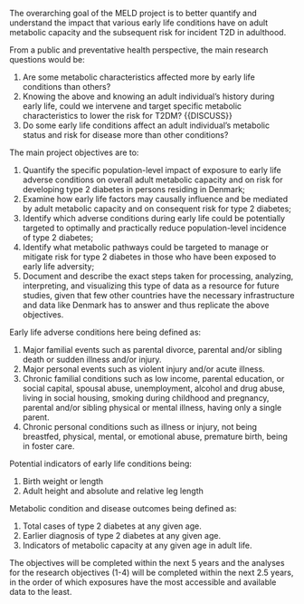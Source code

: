 
The overarching goal of the MELD project is to better quantify and understand the
impact that various early life conditions have on adult metabolic capacity and the
subsequent risk for incident T2D in adulthood. 

From a public and preventative health perspective, 
the main research questions would be:

1. Are some metabolic characteristics affected more by early life conditions than others?
1. Knowing the above and knowing an adult individual's history during early life, 
could we intervene and target specific metabolic characteristics to lower the risk
for T2DM? {{DISCUSS}}
1. Do some early life conditions affect an adult individual's metabolic status and
risk for disease more than other conditions?

The main project objectives are to:

1. Quantify the specific population-level impact of exposure to early life
adverse conditions on overall adult metabolic capacity and on risk for
developing type 2 diabetes in persons residing in Denmark;
2. Examine how early life factors may causally influence and be mediated by
adult metabolic capacity and on consequent risk for type 2 diabetes;
3. Identify which adverse conditions during early life could be potentially
targeted to optimally and practically reduce population-level incidence of type
2 diabetes;
4. Identify what metabolic pathways could be targeted to manage or mitigate
risk for type 2 diabetes in those who have been exposed to early life adversity;
5. Document and describe the exact steps taken for processing, analyzing,
interpreting, and visualizing this type of data as a resource for future
studies, given that few other countries have the necessary infrastructure and
data like Denmark has to answer and thus replicate the above objectives.

Early life adverse conditions here being defined as:

1. Major familial events such as parental divorce, parental and/or
sibling death or sudden illness and/or injury.
2. Major personal events such as violent injury and/or acute illness.
3. Chronic familial conditions such as low income, parental education, or social
capital, spousal abuse, unemployment, alcohol and drug abuse, living in social
housing, smoking during childhood and pregnancy, parental and/or sibling
physical or mental illness, having only a single parent.
4. Chronic personal conditions such as illness or injury, not being breastfed,
physical, mental, or emotional abuse, premature birth, being in foster care.

Potential indicators of early life conditions being:

1. Birth weight or length
2. Adult height and absolute and relative leg length

Metabolic condition and disease outcomes being defined as:

1. Total cases of type 2 diabetes at any given age.
2. Earlier diagnosis of type 2 diabetes at any given age.
3. Indicators of metabolic capacity at any given age in adult life.

The objectives will be completed within the next 5 years and the analyses for the
research objectives (1-4) will be completed within the next 2.5 years, in the
order of which exposures have the most accessible and available data to the
least.
